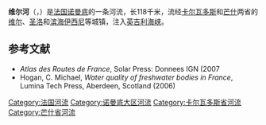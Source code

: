 {{noteTA|G1=法国地名}}
{{Infobox river
  | name              = 维尔河<br>Vire 
  | name_native       = 
  | name_native_lang  = fr
  | image             = FranceNormandieCarvilleSteMarieLaumontLaVire.jpg
  | image_caption     = [[圣玛丽洛蒙|圣玛丽洛蒙]]与[[卡维尔|卡维尔]]之间的维尔河
  | map               = Vire (fleuve).png
  | source1_location  = [[诺曼底大区|诺曼底]] 
  | mouth_location    = [[英吉利海峡|英吉利海峡]]
  | mouth_coordinates = {{coord|49|21|24|N|1|7|13|W|name=English Channel-Vire|display=inline,title}}
  | subdivision_type1 = [[世界政區索引|国家]]
  | subdivision_name1 = {{FR}}
  | length            = {{convert|128|km|abbr=on}}
  | source1_elevation = {{convert|300|m|abbr=on}}
  | discharge1_avg    = 
  | basin_size        = {{convert|1,240|km2|abbr=on}}
}}
'''维尔河'''（{{lang-fr|Vire}}，{{IPA-fr|viʁ|lang|Fr-Paris--Vire.ogg}}）是[[法国|法国]][[诺曼底|诺曼底]]的一条河流，长118千米，流经[[卡尔瓦多斯省|卡尔瓦多斯]]和[[芒什省|芒什]]两省的[[维尔|维尔]]、[[圣洛|圣洛]]和[[滨海伊西尼|滨海伊西尼]]等城镇，注入[[英吉利海峡|英吉利海峡]]。

==参考文献==
* ''Atlas des Routes de France'', Solar Press: Donnees IGN (2007
* Hogan, C. Michael, ''Water quality of freshwater bodies in France'', Lumina Tech Press, Aberdeen, Scotland (2006)
{{Commonscat|Vire River}}

{{normdaten}}
{{DEFAULTSORT:Vire}}
[[Category:法国河流|Category:法国河流]]
[[Category:诺曼底大区河流|Category:诺曼底大区河流]]
[[Category:卡尔瓦多斯省河流|Category:卡尔瓦多斯省河流]]
[[Category:芒什省河流|Category:芒什省河流]]
{{france-geo-stub}}